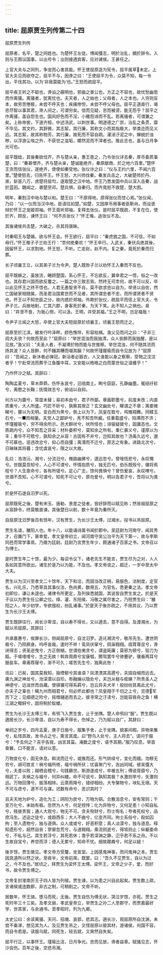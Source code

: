 ```yaml
---
---
---
```

title: 屈原贾生列传第二十四
---

屈原贾生列传

屈原者，名平，楚之同姓也。为楚怀王左徒。博闻彊志，明於治乱，嫺於辞令。入则与王图议国事，以出号令；出则接遇宾客，应对诸侯。王甚任之。

上官大夫与之同列，争宠而心害其能。怀王使屈原造为宪令，屈平属草未定。上官大夫见而欲夺之，屈平不与，因谗之曰：“王使屈平为令，众莫不知，每一令出，平伐其功，以为‘非我莫能为’也。”王怒而疏屈平。

屈平疾王听之不聪也，谗谄之蔽明也，邪曲之害公也，方正之不容也，故忧愁幽思而作离骚。离骚者，犹离忧也。夫天者，人之始也；父母者，人之本也。人穷则反本，故劳苦倦极，未尝不呼天也；疾痛惨怛，未尝不呼父母也。屈平正道直行，竭忠尽智以事其君，谗人间之，可谓穷矣。信而见疑，忠而被谤，能无怨乎？屈平之作离骚，盖自怨生也。国风好色而不淫，小雅怨诽而不乱。若离骚者，可谓兼之矣。上称帝喾，下道齐桓，中述汤武，以刺世事。明道德之广崇，治乱之条贯，靡不毕见。其文约，其辞微，其志絜，其行廉，其称文小而其指极大，举类迩而见义远。其志絜，故其称物芳。其行廉，故死而不容自疏。濯淖汙泥之中，蝉蜕於浊秽，以浮游尘埃之外，不获世之滋垢，皭然泥而不滓者也。推此志也，虽与日月争光可也。

屈平既绌，其後秦欲伐齐，齐与楚从亲，惠王患之，乃令张仪详去秦，厚币委质事楚，曰：“秦甚憎齐，齐与楚从亲，楚诚能绝齐，秦原献商、於之地六百里。”楚怀王贪而信张仪，遂绝齐，使使如秦受地。张仪诈之曰：“仪与王约六里，不闻六百里。”楚使怒去，归告怀王。怀王怒，大兴师伐秦。秦发兵击之，大破楚师於丹、淅，斩首八万，虏楚将屈匄，遂取楚之汉中地。怀王乃悉发国中兵以深入击秦，战於蓝田。魏闻之，袭楚至邓。楚兵惧，自秦归。而齐竟怒不救楚，楚大困。

明年，秦割汉中地与楚以和。楚王曰：“不原得地，原得张仪而甘心焉。”张仪闻，乃曰：“以一仪而当汉中地，臣请往如楚。”如楚，又因厚币用事者臣靳尚，而设诡辩於怀王之宠姬郑袖。怀王竟听郑袖，复释去张仪。是时屈平既疏，不复在位，使於齐，顾反，谏怀王曰：“何不杀张仪？”怀王悔，追张仪不及。

其後诸侯共击楚，大破之，杀其将唐眛。

时秦昭王与楚婚，欲与怀王会。怀王欲行，屈平曰：“秦虎狼之国，不可信，不如毋行。”怀王稚子子兰劝王行：“柰何绝秦欢！”怀王卒行。入武关，秦伏兵绝其後，因留怀王，以求割地。怀王怒，不听。亡走赵，赵不内。复之秦，竟死於秦而归葬。

长子顷襄王立，以其弟子兰为令尹。楚人既咎子兰以劝怀王入秦而不反也。

屈平既嫉之，虽放流，睠顾楚国，系心怀王，不忘欲反，冀幸君之一悟，俗之一改也。其存君兴国而欲反覆之，一篇之中三致志焉。然终无可柰何，故不可以反，卒以此见怀王之终不悟也。人君无愚智贤不肖，莫不欲求忠以自为，举贤以自佐，然亡国破家相随属，而圣君治国累世而不见者，其所谓忠者不忠，而所谓贤者不贤也。怀王以不知忠臣之分，故内惑於郑袖，外欺於张仪，疏屈平而信上官大夫、令尹子兰。兵挫地削，亡其六郡，身客死於秦，为天下笑。此不知人之祸也。易曰：“井泄不食，为我心恻，可以汲。王明，并受其福。”王之不明，岂足福哉！

令尹子兰闻之大怒，卒使上官大夫短屈原於顷襄王，顷襄王怒而迁之。

屈原至於江滨，被发行吟泽畔。颜色憔悴，形容枯槁。渔父见而问之曰：“子非三闾大夫欤？何故而至此？”屈原曰：“举世混浊而我独清，众人皆醉而我独醒，是以见放。”渔父曰：“夫圣人者，不凝滞於物而能与世推移。举世混浊，何不随其流而扬其波？众人皆醉，何不餔其糟而啜其醨？何故怀瑾握瑜而自令见放为？”屈原曰：“吾闻之，新沐者必弹冠，新浴者必振衣，人又谁能以身之察察，受物之汶汶者乎！宁赴常流而葬乎江鱼腹中耳，又安能以皓皓之白而蒙世俗之温蠖乎！”

乃作怀沙之赋。其辞曰：

陶陶孟夏兮，草木莽莽。伤怀永哀兮，汩徂南土。眴兮窈窈，孔静幽墨。冤结纡轸兮，离愍之长鞠；抚情效志兮，俯诎以自抑。

刓方以为圜兮，常度未替；易初本由兮，君子所鄙。章画职墨兮，前度未改；内直质重兮，大人所盛。巧匠不斫兮，孰察其揆正？玄文幽处兮，矇谓之不章；离娄微睇兮，瞽以为无明。变白而为黑兮，倒上以为下。凤皇在笯兮，鸡雉翔舞。同糅玉石兮，一■而相量。夫党人之鄙妒兮，羌不知吾所臧。任重载盛兮，陷滞而不济；怀瑾握瑜兮，穷不得余所示。邑犬群吠兮，吠所怪也；诽骏疑桀兮，固庸态也。文质疏内兮，众不知吾之异采；材朴委积兮，莫知余之所有。重仁袭义兮，谨厚以为丰；重华不可牾兮，孰知余之从容！古固有不并兮，岂知其故也？汤禹久远兮，邈不可慕也。惩违改忿兮，抑心而自彊；离湣而不迁兮，原志之有象。进路北次兮，日昧昧其将暮；含忧虞哀兮，限之以大故。

乱曰：浩浩沅、湘兮，分流汨兮。脩路幽拂兮，道远忽兮。曾唫恆悲兮，永叹慨兮。世既莫吾知兮，人心不可谓兮。怀情抱质兮，独无匹兮。伯乐既殁兮，骥将焉程兮？人生禀命兮，各有所错兮。定心广志，馀何畏惧兮？曾伤爰哀，永叹喟兮。世溷不吾知，心不可谓兮。知死不可让兮，原勿爱兮。明以告君子兮，吾将以为类兮。

於是怀石遂自汨罗以死。

屈原既死之後，楚有宋玉、唐勒、景差之徒者，皆好辞而以赋见称；然皆祖屈原之从容辞令，终莫敢直谏。其後楚日以削，数十年竟为秦所灭。

自屈原沈汨罗後百有馀年，汉有贾生，为长沙王太傅，过湘水，投书以吊屈原。

贾生名谊，雒阳人也。年十八，以能诵诗属书闻於郡中。吴廷尉为河南守，闻其秀才，召置门下，甚幸爱。孝文皇帝初立，闻河南守吴公治平为天下第一，故与李斯同邑而常学事焉，乃徵为廷尉。廷尉乃言贾生年少，颇通诸子百家之书。文帝召以为博士。

是时贾生年二十馀，最为少。每诏令议下，诸老先生不能言，贾生尽为之对，人人各如其意所欲出。诸生於是乃以为能，不及也。孝文帝说之，超迁，一岁中至太中大夫。

贾生以为汉兴至孝文二十馀年，天下和洽，而固当改正朔，易服色，法制度，定官名，兴礼乐，乃悉草具其事仪法，色尚黄，数用五，为官名，悉更秦之法。孝文帝初即位，谦让未遑也。诸律令所更定，及列侯悉就国，其说皆自贾生发之。於是天子议以为贾生任公卿之位。绛、灌、东阳侯、冯敬之属尽害之，乃短贾生曰：“雒阳之人，年少初学，专欲擅权，纷乱诸事。”於是天子後亦疏之，不用其议，乃以贾生为长沙王太傅。

贾生既辞往行，闻长沙卑湿，自以寿不得长，又以適去，意不自得。及渡湘水，为赋以吊屈原。其辞曰：

共承嘉惠兮，俟罪长沙。侧闻屈原兮，自沈汨罗。造讬湘流兮，敬吊先生。遭世罔极兮，乃陨厥身。呜呼哀哉，逢时不祥！鸾凤伏窜兮，鸱枭翱翔。阘茸尊显兮，谗谀得志；贤圣逆曳兮，方正倒植。世谓伯夷贪兮，谓盗跖廉；莫邪为顿兮，铅刀为銛。于嗟嚜嚜兮，生之无故！斡弃周鼎兮宝康瓠，腾驾罢牛兮骖蹇驴，骥垂两耳兮服盐车。章甫荐屦兮，渐不可久；嗟苦先生兮，独离此咎！

讯曰：已矣，国其莫我知，独堙郁兮其谁语？凤漂漂其高遰兮，夫固自缩而远去。袭九渊之神龙兮，沕深潜以自珍。弥融爚以隐处兮，夫岂从螘与蛭螾？所贵圣人之神德兮，远浊世而自藏。使骐骥可得系羁兮，岂云异夫犬羊！般纷纷其离此尤兮，亦夫子之辜也！瞝九州而相君兮，何必怀此都也？凤皇翔于千仞之上兮，览德军而下之；见细德之险兮，摇增翮逝而去之。彼寻常之汙渎兮，岂能容吞舟之鱼！横江湖之鳣鲟兮，固将制於蚁蝼。

贾生为长沙王太傅三年，有鸮飞入贾生舍，止于坐隅。楚人命鸮曰“服”。贾生既以適居长沙，长沙卑湿，自以为寿不得长，伤悼之，乃为赋以自广。其辞曰：

单阏之岁兮，四月孟夏，庚子日施兮，服集予舍，止于坐隅，貌甚间暇。异物来集兮，私怪其故，发书占之兮，筴言其度。曰“野鸟入处兮，主人将去”。请问于服兮：“予去何之？吉乎告我，凶言其菑。淹数之度兮，语予其期。”服乃叹息，举首奋翼，口不能言，请对以意。

万物变化兮，固无休息。斡流而迁兮，或推而还。形气转续兮，变化而嬗。沕穆无穷兮，胡可胜言！祸兮福所倚，福兮祸所伏；忧喜聚门兮，吉凶同域。彼吴彊大兮，夫差以败；越栖会稽兮，句践霸世。斯游遂成兮，卒被五刑；傅说胥靡兮，乃相武丁。夫祸之与福兮，何异纠纆。命不可说兮，孰知其极？水激则旱兮，矢激则远。万物回薄兮，振荡相转。云蒸雨降兮，错缪相纷。大专槃物兮，坱轧无垠。天不可与虑兮，道不可与谋。迟数有命兮，恶识其时？

且夫天地为炉兮，造化为工；阴阳为炭兮，万物为铜。合散消息兮，安有常则；千变万化兮，未始有极。忽然为人兮，何足控抟；化为异物兮，又何足患！小知自私兮，贱彼贵我；通人大观兮，物无不可。贪夫徇财兮，烈士徇名；夸者死权兮，品庶冯生。述迫之徒兮，或趋西东；大人不曲兮，亿变齐同。拘士系俗兮，羖如囚拘；至人遗物兮，独与道俱。众人或或兮，好恶积意；真人淡漠兮，独与道息。释知遗形兮，超然自丧；寥廓忽荒兮，与道翱翔。乘流则逝兮，得坻则止；纵躯委命兮，不私与己。其生若浮兮，其死若休；澹乎若深渊之静，氾乎若不系之舟。不以生故自宝兮，养空而浮；德人无累兮，知命不忧。细故䎬粦兮，何足以疑！

後岁馀，贾生徵见。孝文帝方受釐，坐宣室。上因感鬼神事，而问鬼神之本。贾生因具道所以然之状。至夜半，文帝前席。既罢，曰：“吾久不见贾生，自以为过之，今不及也。”居顷之，拜贾生为梁怀王太傅。梁怀王，文帝之少子，爱，而好书，故令贾生傅之。

文帝复封淮南厉王子四人皆为列侯。贾生谏，以为患之兴自此起矣。贾生数上疏，言诸侯或连数郡，非古之制，可稍削之。文帝不听。

居数年，怀王骑，堕马而死，无後。贾生自伤为傅无状，哭泣岁馀，亦死。贾生之死时年三十三矣。及孝文崩，孝武皇帝立，举贾生之孙二人至郡守，而贾嘉最好学，世其家，与余通书。至孝昭时，列为九卿。

太史公曰：余读离骚、天问、招魂、哀郢，悲其志。適长沙，观屈原所自沈渊，未尝不垂涕，想见其为人。及见贾生吊之，又怪屈原以彼其材，游诸侯，何国不容，而自令若是。读服乌赋，同死生，轻去就，又爽然自失矣。

屈平行正，以事怀王。瑾瑜比洁，日月争光。忠而见放，谗者益章。赋骚见志，怀沙自伤。百年之後，空悲吊湘。


